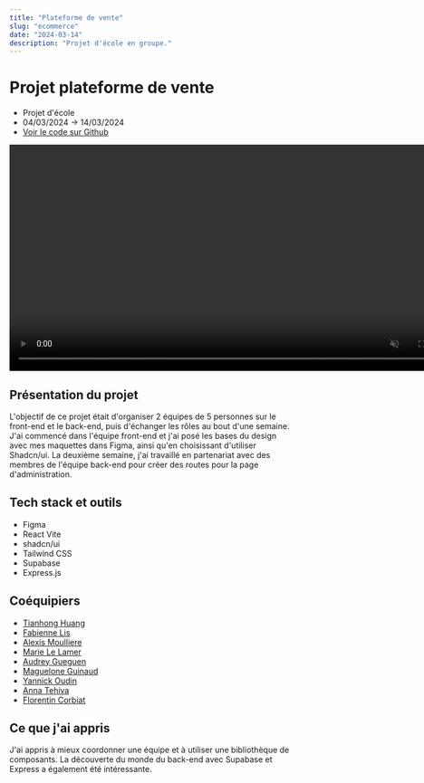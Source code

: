 ```yaml
---
title: "Plateforme de vente"
slug: "ecommerce"
date: "2024-03-14"
description: "Projet d'école en groupe."
---
```


# Projet plateforme de vente

- Projet d'école
- 04/03/2024 -> 14/03/2024
- [Voir le code sur Github](https://github.com/lemathurin/e-commerce-website)

<video width="800" height="auto" controls autoPlay muted loop>
  <source
    src="https://github.com/user-attachments/assets/54c1ef86-dd07-4247-8cda-a00c4a0eca00"
    type="video/mp4"
  />
</video>

## Présentation du projet

L'objectif de ce projet était d'organiser 2 équipes de 5 personnes sur le front-end et le back-end, puis d'échanger les rôles au bout d'une semaine. J'ai commencé dans l'équipe front-end et j'ai posé les bases du design avec mes maquettes dans Figma, ainsi qu'en choisissant d'utiliser Shadcn/ui. La deuxième semaine, j'ai travaillé en partenariat avec des membres de l'équipe back-end pour créer des routes pour la page d'administration.

## Tech stack et outils

- Figma
- React Vite
- shadcn/ui
- Tailwind CSS
- Supabase
- Express.js

## Coéquipiers

- [Tianhong Huang](https://github.com/Tianhong258)
- [Fabienne Lis](https://github.com/FabienneLIS)
- [Alexis Moulliere](https://github.com/realalexis)
- [Marie Le Lamer](https://github.com/MarieLeLamer)
- [Audrey Gueguen](https://github.com/AudreyGgn)
- [Maguelone Guinaud](https://github.com/magueloneguinaud)
- [Yannick Oudin](https://github.com/oudinyannick)
- [Anna Tehiva](https://github.com/annatehiva)
- [Florentin Corbiat](https://github.com/CorbiatFlorentin)

## Ce que j'ai appris

J'ai appris à mieux coordonner une équipe et à utiliser une bibliothèque de composants. La découverte du monde du back-end avec Supabase et Express a également été intéressante.
